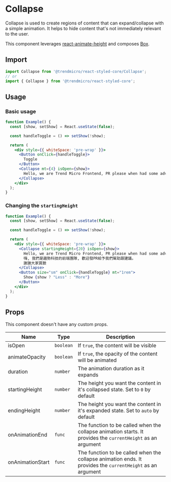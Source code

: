 # Collapse

Collapse is used to create regions of content that can expand/collapse with a simple animation. It helps to hide content that's not immediately relevant to the user.

This component leverages [react-animate-height](https://github.com/Stanko/react-animate-height) and composes [Box](./box).

## Import

```js
import Collapse from '@trendmicro/react-styled-core/Collapse';
// or
import { Collapse } from '@trendmicro/react-styled-core';
```

## Usage

### Basic usage

```jsx
function Example() {
  const [show, setShow] = React.useState(false);

  const handleToggle = () => setShow(!show);

  return (
    <div style={{ whiteSpace: 'pre-wrap' }}>
      <Button onClick={handleToggle}>
        Toggle
      </Button>
      <Collapse mt={4} isOpen={show}>
        Hello, we are Trend Micro Frontend, PR please when had some advice ^_^
      </Collapse>
    </div>
  );
}
```

### Changing the `startingHeight`

```jsx
function Example() {
  const [show, setShow] = React.useState(false);

  const handleToggle = () => setShow(!show);

  return (
    <div style={{ whiteSpace: 'pre-wrap' }}>
      <Collapse startingHeight={20} isOpen={show}>
        Hello, we are Trend Micro Frontend, PR please when had some advice ^_^.
        嗨, 我們是趨勢科技的前端團隊, 歡迎發PR給予我們幫助跟建議。
        謝謝大家賞臉
      </Collapse>
      <Button size="sm" onClick={handleToggle} mt="1rem">
        Show {show ? "Less" : "More"}
      </Button>
    </div>
  );
}
```

## Props

This component doesn't have any custom props.

| Name             | Type      | Description                                                                                                  |
| ---------------- | --------- | ------------------------------------------------------------------------------------------------------------ |
| isOpen           | `boolean` | If `true`, the content will be visible                                                                       |
| animateOpacity   | `boolean` | If `true`, the opacity of the content will be animated                                                       |
| duration         | `number`  | The animation duration as it expands                                                                         |
| startingHeight   | `number`  | The height you want the content in it's collapsed state. Set to `0` by default                               |
| endingHeight     | `number`  | The height you want the content in it's expanded state. Set to `auto` by default                             |
| onAnimationEnd   | `func`    | The function to be called when the collapse animation starts. It provides the `currentHeight` as an argument |
| onAnimationStart | `func`    | The function to be called when the collapse animation ends. It provides the `currentHeight` as an argument   |
